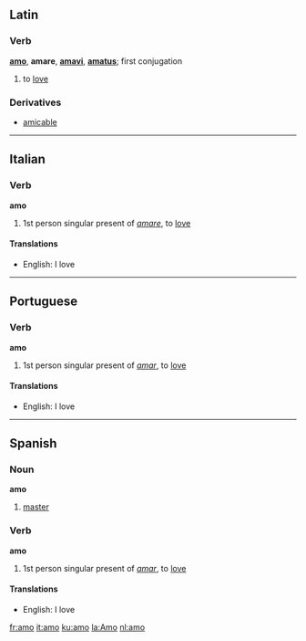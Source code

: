 ==Latin==
===Verb===
'''[[amo]]''', '''amare''', '''[[amavi]]''', '''[[amatus]]'''; first conjugation

# to [[love]]

===Derivatives===
*[[amicable]]

----

==Italian==
===Verb===
'''amo'''

# 1st person singular present of ''[[amare]]'', to [[love]]

====Translations====
*English: I love

----

==Portuguese==
===Verb===
'''amo'''

# 1st person singular present of ''[[amar]]'', to [[love]]

====Translations====
*English: I love

----

==Spanish==
===Noun===
'''amo'''

# [[master]]

===Verb===
'''amo'''

# 1st person singular present of ''[[amar]]'', to [[love]]

====Translations====
*English: I love

[[fr:amo]]
[[it:amo]]
[[ku:amo]]
[[la:Amo]]
[[nl:amo]]